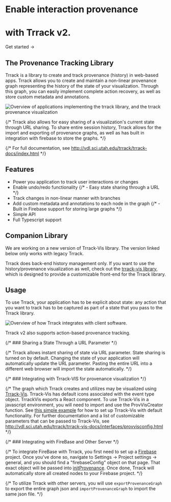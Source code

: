 
<div className="content-container">
  <div >
    <h1 className="headline">
      Enable interaction provenance <br className="sm:block hidden" />
    </h1>
    <h1 className="headline">
      with Trrack v2.
    </h1>
    <p className="subtitle" style={{
      marginTop: "1.5em"
    }}>
      <Link className={styles.cta} href="/docs/tutorial/getting-started">
        Get started →
      </Link>
    </p>

  </div>

<div>

## The Provenance Tracking Library

Trrack is a library to create and track provenance (history) in web-based apps. Trrack allows you to create and maintain a non-linear provenance graph representing the history of the state of your visualization. Through this graph, you can easily implement complete action recovery, as well as store custom metadata and annotations.

![Overview of applications implementing the trrack library, and the trrack provenance visualization](/assets/trrack_overview.png)

{/* Trrack also allows for easy sharing of a visualization's current state through URL sharing. To share entire session history, Trrack allows for the import and exporting of provenance graphs, as well as has built in integration with firebase to store the graphs. */}

{/* For full documentation, see http://vdl.sci.utah.edu/trrack/trrack-docs/index.html */}

## Features

- Power you application to track user interactions or changes
- Enable undo/redo functionality
  {/* - Easy state sharing through a URL */}
- Track changes in non-linear manner with branches
- Add custom metadata and annotations to each node in the graph
  {/* - Built in Firebase support for storing large graphs */}
- Simple API
- Full Typescript support

## Companion Library

<Callout type="warning" emoji="⚠️">
  We are working on a new version of Trrack-Vis library. The version linked
  below only works with legacy Trrack.
</Callout>

Trrack does back-end history management only. If you want to use the history/provenance visualization as well, check out the [trrack-vis library](https://github.com/visdesignlab/trrack/tree/master/packages/trrack-vis), which is designed to provide a customizable front-end for the Trrack library.

## Usage

To use Trrack, your application has to be explicit about state: any action that you want to track has to be captured as part of a state that you pass to the Trrack library.

![Overview of how Trrack integrates with client software.](/assets/trrack_architecture.png)

Trrack v2 also supports action-based provenance tracking.

{/* ### Sharing a State Through a URL Parameter */}

{/* Trrack allows instant sharing of state via URL parameter. State sharing is turned on by default. Changing the state of your application will automatically update the URL parameter. Pasting the entire URL into a different web browser will import the state automatically. */}

{/* ### Integrating with Trrack-VIS for provenance visualization */}

{/* The graph which Trrack creates and utilizes may be visualized using [Trrack-Vis](https://github.com/visdesignlab/trrack/tree/master/packages/trrack-vis). Trrack-Vis has default icons associated with the event type object. TrrackVis exports a React component. To use Trrack-Vis in a javascript environment, you will need to import and use the ProvVisCreator function. See [this simple example](https://github.com/visdesignlab/trrack/blob/dev/packages/trrack-examples/simpleExample/src/provenanceSetup.ts) for how to set up Trrack-Vis with default functionality. For further documentation and a list of customizable parameters that can be passed to Trrack-Vis, see http://vdl.sci.utah.edu/trrack/trrack-vis-docs/interfaces/provvisconfig.html */}

{/* ### Integrating with FireBase and Other Server */}

{/* To integrate FireBase with Trrack, you first need to set up a [Firebase](https://firebase.google.com/docs/database) project. Once you've done so, navigate to Settings -> Project settings -> general, and you should find a "firebaseConfig" object on that page. That exact object will be passed into [initProvenance](http://vdl.sci.utah.edu/trrack/trrack-docs/globals.html#initprovenance). Once done, Trrack will automatically store all created nodes to your Firebase project. */}

{/* To utilize Trrack with other servers, you will use `exportProvenanceGraph` to export the entire graph json and `importProvenanceGraph` to import the same json file. */}

</div>

</div>

<style jsx>{`
  .content-container {
    max-width: 90rem;
    padding-left: max(env(safe-area-inset-left), 1.5rem);
    padding-right: max(env(safe-area-inset-right), 1.5rem);
    margin: 0 auto;
  }
  .features-container {
    margin: 4rem 0 0;
    padding: 4rem 0;
    background-color: #f3f4f6;
    border-bottom: 1px solid #e5e7eb;
  }
  :global(.dark) .features-container {
    background-color: #000;
    border-bottom: 1px solid rgb(38, 38, 38);
  }
`}</style>

<style jsx>{`
  .headline {
    font-size: 3.125rem;
    font-size: min(4.375rem, max(8vw, 2.5rem));
    font-weight: 700;
    font-feature-settings: initial;
    letter-spacing: -0.12rem;
    margin-left: -0.2rem;
    margin-top: 3.4rem;
    line-height: 1.1;
  }
  .subtitle {
    font-size: 1.3rem;
    font-size: min(1.3rem, max(3.5vw, 1.2rem));
    font-feature-settings: initial;
    line-height: 1.6;
  }
  .nextjs-link {
    color: currentColor;
    text-decoration: none;
    font-weight: 600;
  }
  :global(#docs-card) {
    background-image: url(/assets/card-1.png);
    background-size: cover;
    color: #fff;
    text-shadow: 0 0 1rem rgba(0, 0, 0, 0.2);
  }
  :global(.dark #docs-card) {
    background-image: url(/assets/card-1.dark.png);
  }
  :global(#highlighting-card) {
    min-height: 300px;
    background-image: linear-gradient(to top, transparent, #fff 50%),
      url(/assets/syntax-highlighting.svg);
    background-size: 634px;
    background-position: -6px calc(100% + 4px);
    background-repeat: no-repeat;
  }
  :global(.dark #highlighting-card) {
    background-image: linear-gradient(to top, transparent, #202020 50%),
      url(/assets/syntax-highlighting.svg);
  }
  :global(.feat-darkmode) {
    min-height: 300px;
  }
  :global(.feat-darkmode h3) {
    font-size: 48px;
  }
  :global(#search-card) {
    display: flex;
    flex-direction: column;
    justify-content: center;
  }
  :global(#search-card video) {
    position: absolute;
    right: 0;
    top: 24px;
    height: 430px;
    pointer-events: none;
    max-width: 60%;
  }
  :global(#fs-card) {
    min-height: 240px;
  }
  :global(#fs-card h3) {
    text-align: left;
    width: min(300px, 41%);
    min-width: 155px;
  }
  @media screen and (max-width: 1200px) {
    :global(#highlighting-card) {
      aspect-ratio: auto;
    }
    :global(.feat-darkmode h3) {
      font-size: 4vw;
      font-size: min(48px, max(4vw, 30px));
    }
    .headline {
      letter-spacing: -0.08rem;
    }
  }
  @media screen and (max-width: 1024px) {
    :global(#docs-card) {
      aspect-ratio: 135/86;
    }
    :global(#search-card) {
      aspect-ratio: 8/3;
    }
    :global(#search-card h3) {
      text-align: left;
    }
  }
  @media screen and (max-width: 768px) {
    :global(#docs-card) {
      background-position: -26px 0;
      background-size: 250%;
      min-height: 348px;
      width: 100%;
      aspect-ratio: auto;
    }
  }
  @media screen and (max-width: 640px) {
    :global(#search-card) {
      aspect-ratio: 2.5/2;
      justify-content: flex-start;
      align-items: center;
      min-height: 350px;
    }
    :global(#search-card video) {
      top: 43%;
      left: 0;
      margin: auto;
    }
  }
`}</style>
